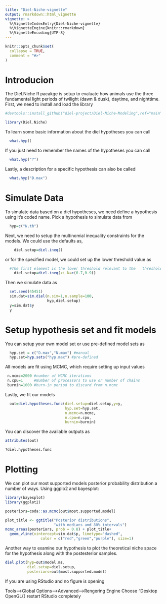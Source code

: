 ```yaml
---
title: "Diel-Niche-vignette"
output: rmarkdown::html_vignette
vignette: >
  %\VignetteIndexEntry{Diel-Niche-vignette}
  %\VignetteEngine{knitr::rmarkdown}
  %\VignetteEncoding{UTF-8}
---
```


```r
knitr::opts_chunk$set(
  collapse = TRUE,
  comment = "#>"
)
```

# Introducion
The Diel.Niche R pacakge is setup to evaluate how animals use the three fundamental light periods of twilight (dawn & dusk), daytime, and nighttime. First, we need to install and load the library
```r
#devtools::install_github("diel-project/Diel-Niche-Modeling",ref="main")

library(Diel.Niche)
```

To learn some basic information about the diel hypotheses you can call
```r
  what.hyp()
```

If you just need to remember the names of the hypotheses you can call
```r
  what.hyp("?")
```

Lastly, a description for a specific hypothesis can also be called
```r
  what.hyp("D.max")
```

# Simulate Data
To simulate data based on a diel hypotheses, we need define a hypothesis using it's coded name. Pick a hypothesis to simulate data from  
```r
  hyp=c("N.th")
```

Next, we need to setup the multinomial inequality constraints for the models. We could use the defaults as,

```r
    diel.setup=diel.ineq()
```
or for the specified model, we could set up the lower threshold value as
```r
  #The first element is the lower threshold relevant to the   threshold models and the second element is the most likely value, which is not relevent for the model chossen.
    diel.setup=diel.ineq(xi.N=c(0.7,0.9))
```

Then we simulate data as
```r
  set.seed(45451)
  sim.dat=sim.diel(n.sim=1,n.sample=100,
                   hyp,diel.setup)
  y=sim.dat$y
  y
```

# Setup hypothesis set and fit models

You can setup your own model set or use pre-defined model sets as
```r
  hyp.set = c("D.max","N.max") #manual
  hyp.set=hyp.sets("hyp.max") #pre-defined
```


All models are fit using MCMC, which require setting up input values
```r
 n.mcmc=2000 #number of MCMC iterations
 n.cpu=1     #Number of processors to use or number of chains
 burnin=1000 #burn-in period to discard from n.mcmc
```

Lastly, we fit our models  
```r
  out=diel.hypotheses.func(diel.setup=diel.setup,y=y,
                           hyp.set=hyp.set,
                           n.mcmc=n.mcmc,
                           n.cpu=n.cpu,
                           burnin=burnin)
```

You can discover the available outputs as

```r
attributes(out)

?diel.hypotheses.func
```

# Plotting

We can plot our most supported models posterior probability distribution a number of ways. Using ggplo2 and bayesplot:

```r
library(bayesplot)
library(ggplot2)

posteriors=coda::as.mcmc(out$most.supported.model)

plot_title <- ggtitle("Posterior distributions",
                      "with medians and 80% intervals")
mcmc_areas(posteriors, prob = 0.8) + plot_title+ 
  geom_vline(xintercept=sim.dat$p, linetype="dashed", 
                color = c("red","green","purple"), size=1)

```

Another way to examine our hypothesis to plot the theoretical niche space for the hypothesis along with the postesterior samples.

```r
diel.plot(hyp=out$model.ms,
          diel.setup=diel.setup,
          posteriors=out$most.supported.model)
```

If you are using RStudio and no figure is opening

Tools-->Global Options-->Advanced-->Rengering Engine
Choose "Desktop OpenGL{}
restart RStudio completely
